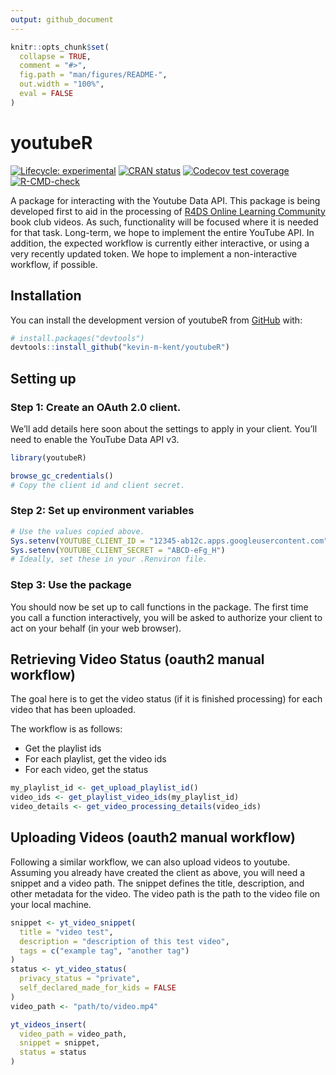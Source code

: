 ```yaml
---
output: github_document
---
```


<!-- README.md is generated from README.Rmd. Please edit that file -->

```r
knitr::opts_chunk$set(
  collapse = TRUE,
  comment = "#>",
  fig.path = "man/figures/README-",
  out.width = "100%",
  eval = FALSE
)
```

# youtubeR

<!-- badges: start -->
[![Lifecycle: experimental](https://img.shields.io/badge/lifecycle-experimental-orange.svg)](https://lifecycle.r-lib.org/articles/stages.html#experimental)
[![CRAN status](https://www.r-pkg.org/badges/version/youtubeR)](https://CRAN.R-project.org/package=youtubeR)
[![Codecov test coverage](https://codecov.io/gh/kevin-m-kent/youtubeR/branch/main/graph/badge.svg)](https://app.codecov.io/gh/kevin-m-kent/youtubeR?branch=main)
[![R-CMD-check](https://github.com/kevin-m-kent/youtubeR/actions/workflows/R-CMD-check.yaml/badge.svg)](https://github.com/kevin-m-kent/youtubeR/actions/workflows/R-CMD-check.yaml)
<!-- badges: end -->

A package for interacting with the Youtube Data API. 
This package is being developed first to aid in the processing of [R4DS Online Learning Community](https://r4ds.io) book club videos.
As such, functionality will be focused where it is needed for that task.
Long-term, we hope to implement the entire YouTube API.
In addition, the expected workflow is currently either interactive, or using a very recently updated token.
We hope to implement a non-interactive workflow, if possible.

## Installation

You can install the development version of youtubeR from [GitHub](https://github.com/) with:

``` r
# install.packages("devtools")
devtools::install_github("kevin-m-kent/youtubeR")
```

## Setting up

### Step 1: Create an OAuth 2.0 client.

We'll add details here soon about the settings to apply in your client.
You'll need to enable the YouTube Data API v3.

```r
library(youtubeR)

browse_gc_credentials()
# Copy the client id and client secret.
```

### Step 2: Set up environment variables

```r
# Use the values copied above.
Sys.setenv(YOUTUBE_CLIENT_ID = "12345-ab12c.apps.googleusercontent.com")
Sys.setenv(YOUTUBE_CLIENT_SECRET = "ABCD-eFg_H")
# Ideally, set these in your .Renviron file.
```

### Step 3: Use the package

You should now be set up to call functions in the package. 
The first time you call a function interactively, you will be asked to authorize your client to act on your behalf (in your web browser).

## Retrieving Video Status (oauth2 manual workflow)

The goal here is to get the video status (if it is finished processing) for
each video that has been uploaded.

The workflow is as follows:

- Get the playlist ids
- For each playlist, get the video ids
- For each video, get the status

```r
my_playlist_id <- get_upload_playlist_id()
video_ids <- get_playlist_video_ids(my_playlist_id)
video_details <- get_video_processing_details(video_ids)
```

## Uploading Videos (oauth2 manual workflow)

Following a similar workflow, we can also upload videos to youtube. 
Assuming you already have created the client as above, you will need a snippet and a video path. 
The snippet defines the title, description, and other metadata for the video. 
The video path is the path to the video file on your local machine. 

```r
snippet <- yt_video_snippet(
  title = "video test",
  description = "description of this test video",
  tags = c("example tag", "another tag")
)
status <- yt_video_status(
  privacy_status = "private",
  self_declared_made_for_kids = FALSE
)
video_path <- "path/to/video.mp4"

yt_videos_insert(
  video_path = video_path,
  snippet = snippet,
  status = status
)
```

